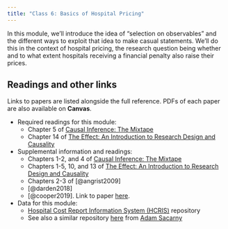 ```yaml
---
title: "Class 6: Basics of Hospital Pricing"
---
```


In this module, we'll introduce the idea of "selection on observables" and the different ways to exploit that idea to make casual statements. We'll do this in the context of hospital pricing, the research question being whether and to what extent hospitals receiving a financial penalty also raise their prices.

## Readings and other links

Links to papers are listed alongside the full reference. PDFs of each paper are also available on **Canvas**.

- <i class="fas fa-book"></i> Required readings for this module:
    - Chapter 5 of [Causal Inference: The Mixtape](https://mixtape.scunning.com/)
    - Chapter 14 of [The Effect: An Introduction to Research Design and Causality](https://theeffectbook.net/)
- <i class="fas fa-external-link-square-alt"></i> Supplemental information and readings:
    - Chapters 1-2, and 4 of [Causal Inference: The Mixtape](https://mixtape.scunning.com/)
    - Chapters 1-5, 10, and 13 of [The Effect: An Introduction to Research Design and Causality](https://theeffectbook.net/)
    - Chapters 2-3 of [@angrist2009]
    - [@darden2018]
    - [@cooper2019]. Link to paper [here](https://academic.oup.com/qje/article/134/1/51/5090426).
- <i class="fa fa-database"></i> Data for this module:
    - [Hospital Cost Report Information System (HCRIS)](https://github.com/imccart/HCRIS) repository
    - See also a similar repository [here](https://github.com/asacarny/hospital-cost-reports) from [Adam Sacarny](http://sacarny.com/)
    
